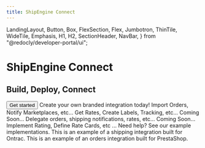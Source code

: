 ```yaml
---
title: ShipEngine Connect
---
```


  LandingLayout,
  Button,
  Box,
  FlexSection,
  Flex,
  Jumbotron,
  ThinTile,
  WideTile,
  Emphasis,
  H1,
  H2,
  SectionHeader,
  NavBar,
} from "@redocly/developer-portal/ui";


<Jumbotron>
  <NavBar location={props.location} standalone={false} />
  <H1>ShipEngine Connect</H1>
  <H2>Build, Deploy, Connect</H2>
  <Flex p={20} justifyContent="center">
    <Button
      variant="outlined"
      size="xlarge"
      color="purpleButton"
      to="./getting-started/how-it-works.md"
    >
      Get started
    </Button>
  </Flex>
</Jumbotron>
<Box my={25}>
  <SectionHeader>
    Create your own <Emphasis> branded integration </Emphasis> today!
  </SectionHeader>
  <FlexSection justifyContent="space-around" flexWrap="wrap">
    <ThinTile header="Orders" icon={orderIcon} to="./orders/index.mdx">
      Import Orders, Notify Marketplaces, etc...
    </ThinTile>
    <ThinTile header="Shipping" icon={packageIcon} to="./shipping/index.mdx">
      Get Rates, Create Labels, Tracking, etc...
    </ThinTile>
    <ThinTile header="Inventory" icon={cogBrowser}>
      Coming Soon...
    </ThinTile>
    <ThinTile header="3PL" icon={thirdPartyLogisticsIcon} to="./fulfillment-provider/index.mdx">
      Delegate orders, shipping notifications, rates, etc...
    </ThinTile>
    <ThinTile header="Freight" icon={truckIcon}>
      Coming Soon...
    </ThinTile>
    <ThinTile
      header="Native Rating"
      icon={calculatorIcon}
      to="./native-rating/index.md"
    >
      Implement Rating, Define Rate Cards, etc ...
    </ThinTile>
  </FlexSection>
  <SectionHeader>
    <Emphasis>Need help? </Emphasis>
    See our example implementations.
  </SectionHeader>
  <FlexSection justifyContent="space-around" flexWrap="wrap">
    <WideTile
      icon={ontrac}
      header="Shipping"
      target="_blank"
      to="https://github.com/ShipEngine/connect-ontrac"
    >
      This is an example of a shipping integration built for Ontrac.
    </WideTile>
    <WideTile
      icon={prestashop}
      header="Orders"
      target="_blank"
      to="https://github.com/ShipEngine/connect-prestashop"
    >
      This is an example of an orders integration built for PrestaShop.
    </WideTile>
  </FlexSection>
</Box>
